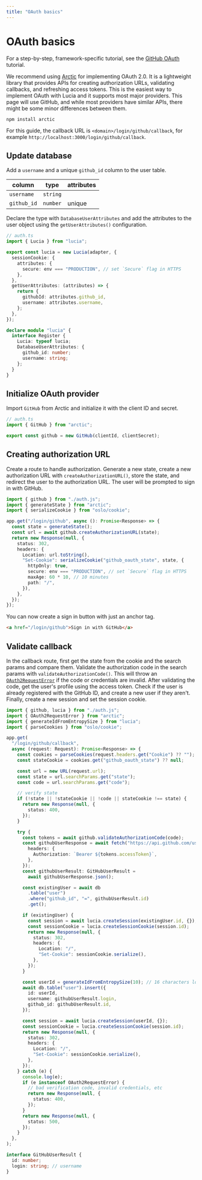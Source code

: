 ```yaml
---
title: "OAuth basics"
---
```


# OAuth basics

For a step-by-step, framework-specific tutorial, see the [GitHub OAuth](/tutorials) tutorial.

We recommend using [Arctic](https://github.com/pilcrowonpaper/arctic) for implementing OAuth 2.0. It is a lightweight library that provides APIs for creating authorization URLs, validating callbacks, and refreshing access tokens. This is the easiest way to implement OAuth with Lucia and it supports most major providers. This page will use GitHub, and while most providers have similar APIs, there might be some minor differences between them.

```
npm install arctic
```

For this guide, the callback URL is `<domain>/login/github/callback`, for example `http://localhost:3000/login/github/callback`.

## Update database

Add a `username` and a unique `github_id` column to the user table.

| column      | type     | attributes |
| ----------- | -------- | ---------- |
| `username`  | `string` |            |
| `github_id` | `number` | unique     |

Declare the type with `DatabaseUserAttributes` and add the attributes to the user object using the `getUserAttributes()` configuration.

```ts
// auth.ts
import { Lucia } from "lucia";

export const lucia = new Lucia(adapter, {
  sessionCookie: {
    attributes: {
      secure: env === "PRODUCTION", // set `Secure` flag in HTTPS
    },
  },
  getUserAttributes: (attributes) => {
    return {
      githubId: attributes.github_id,
      username: attributes.username,
    };
  },
});

declare module "lucia" {
  interface Register {
    Lucia: typeof lucia;
    DatabaseUserAttributes: {
      github_id: number;
      username: string;
    };
  }
}
```

## Initialize OAuth provider

Import `GitHub` from Arctic and initialize it with the client ID and secret.

```ts
// auth.ts
import { GitHub } from "arctic";

export const github = new GitHub(clientId, clientSecret);
```

## Creating authorization URL

Create a route to handle authorization. Generate a new state, create a new authorization URL with `createAuthorizationURL()`, store the state, and redirect the user to the authorization URL. The user will be prompted to sign in with GitHub.

```ts
import { github } from "./auth.js";
import { generateState } from "arctic";
import { serializeCookie } from "oslo/cookie";

app.get("/login/github", async (): Promise<Response> => {
  const state = generateState();
  const url = await github.createAuthorizationURL(state);
  return new Response(null, {
    status: 302,
    headers: {
      Location: url.toString(),
      "Set-Cookie": serializeCookie("github_oauth_state", state, {
        httpOnly: true,
        secure: env === "PRODUCTION", // set `Secure` flag in HTTPS
        maxAge: 60 * 10, // 10 minutes
        path: "/",
      }),
    },
  });
});
```

You can now create a sign in button with just an anchor tag.

```html
<a href="/login/github">Sign in with GitHub</a>
```

## Validate callback

In the callback route, first get the state from the cookie and the search params and compare them. Validate the authorization code in the search params with `validateAuthorizationCode()`. This will throw an [`OAuth2RequestError`](https://oslo.js.org/reference/oauth2/OAuth2RequestError) if the code or credentials are invalid. After validating the code, get the user's profile using the access token. Check if the user is already registered with the GitHub ID, and create a new user if they aren't. Finally, create a new session and set the session cookie.

```ts
import { github, lucia } from "./auth.js";
import { OAuth2RequestError } from "arctic";
import { generateIdFromEntropySize } from "lucia";
import { parseCookies } from "oslo/cookie";

app.get(
  "/login/github/callback",
  async (request: Request): Promise<Response> => {
    const cookies = parseCookies(request.headers.get("Cookie") ?? "");
    const stateCookie = cookies.get("github_oauth_state") ?? null;

    const url = new URL(request.url);
    const state = url.searchParams.get("state");
    const code = url.searchParams.get("code");

    // verify state
    if (!state || !stateCookie || !code || stateCookie !== state) {
      return new Response(null, {
        status: 400,
      });
    }

    try {
      const tokens = await github.validateAuthorizationCode(code);
      const githubUserResponse = await fetch("https://api.github.com/user", {
        headers: {
          Authorization: `Bearer ${tokens.accessToken}`,
        },
      });
      const githubUserResult: GitHubUserResult =
        await githubUserResponse.json();

      const existingUser = await db
        .table("user")
        .where("github_id", "=", githubUserResult.id)
        .get();

      if (existingUser) {
        const session = await lucia.createSession(existingUser.id, {});
        const sessionCookie = lucia.createSessionCookie(session.id);
        return new Response(null, {
          status: 302,
          headers: {
            Location: "/",
            "Set-Cookie": sessionCookie.serialize(),
          },
        });
      }

      const userId = generateIdFromEntropySize(10); // 16 characters long
      await db.table("user").insert({
        id: userId,
        username: githubUserResult.login,
        github_id: githubUserResult.id,
      });

      const session = await lucia.createSession(userId, {});
      const sessionCookie = lucia.createSessionCookie(session.id);
      return new Response(null, {
        status: 302,
        headers: {
          Location: "/",
          "Set-Cookie": sessionCookie.serialize(),
        },
      });
    } catch (e) {
      console.log(e);
      if (e instanceof OAuth2RequestError) {
        // bad verification code, invalid credentials, etc
        return new Response(null, {
          status: 400,
        });
      }
      return new Response(null, {
        status: 500,
      });
    }
  },
);

interface GitHubUserResult {
  id: number;
  login: string; // username
}
```

